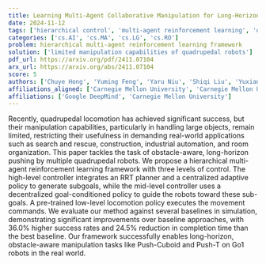 ```yaml
---
title: Learning Multi-Agent Collaborative Manipulation for Long-Horizon Quadrupedal Pushing
date: 2024-11-12
tags: ['hierarchical control', 'multi-agent reinforcement learning', 'quadrupedal locomotion', 'simulation evaluation', 'locomotion policy', 'real-world applications', 'decentralized goal-conditioned policy', 'RRT planner', 'obstacle-aware pushing', 'manipulation capabilities']
categories: ['cs.AI', 'cs.MA', 'cs.LG', 'cs.RO']
problem: hierarchical multi-agent reinforcement learning framework
solution: ['limited manipulation capabilities of quadrupedal robots']
pdf_url: https://arxiv.org/pdf/2411.07104
arx_url: https://arxiv.org/abs/2411.07104
score: 5
authors: ['Chuye Hong', 'Yuming Feng', 'Yaru Niu', 'Shiqi Liu', 'Yuxiang Yang', 'Wenhao Yu', 'Tingnan Zhang', 'Jie Tan', 'Ding Zhao']
affiliations_aligned: ['Carnegie Mellon University', 'Carnegie Mellon University', 'Carnegie Mellon University', 'Carnegie Mellon University', 'Google DeepMind', 'Google DeepMind', 'Google DeepMind', 'Google DeepMind', 'Carnegie Mellon University']
affiliations: ['Google DeepMind', 'Carnegie Mellon University']
---
```



Recently, quadrupedal locomotion has achieved significant success, but their manipulation capabilities, particularly in handling large objects, remain limited, restricting their usefulness in demanding real-world applications such as search and rescue, construction, industrial automation, and room organization. This paper tackles the task of obstacle-aware, long-horizon pushing by multiple quadrupedal robots. We propose a hierarchical multi-agent reinforcement learning framework with three levels of control. The high-level controller integrates an RRT planner and a centralized adaptive policy to generate subgoals, while the mid-level controller uses a decentralized goal-conditioned policy to guide the robots toward these sub-goals. A pre-trained low-level locomotion policy executes the movement commands. We evaluate our method against several baselines in simulation, demonstrating significant improvements over baseline approaches, with 36.0% higher success rates and 24.5% reduction in completion time than the best baseline. Our framework successfully enables long-horizon, obstacle-aware manipulation tasks like Push-Cuboid and Push-T on Go1 robots in the real world.